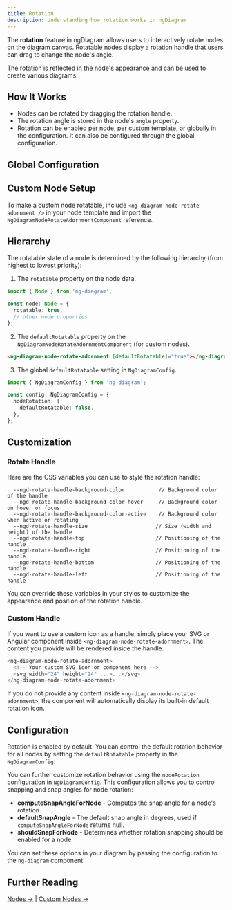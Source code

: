 ```yaml
---
title: Rotation
description: Understanding how rotation works in ngDiagram
---
```



The **rotation** feature in ngDiagram allows users to interactively rotate nodes on the diagram canvas.
Rotatable nodes display a rotation handle that users can drag to change the node's angle.

The rotation is reflected in the node's appearance and can be used to create various diagrams.

<Configuration />

## How It Works

- Nodes can be rotated by dragging the rotation handle.
- The rotation angle is stored in the node's `angle` property.
- Rotation can be enabled per node, per custom template, or globally in the configuration. It can also be configured through the global configuration.

## Global Configuration

## Custom Node Setup

To make a custom node rotatable, include `<ng-diagram-node-rotate-adornment />` in your node template and import the `NgDiagramNodeRotateAdornmentComponent` reference.

<CodeSnippet relativePath="nodes/rotation/node/node.component.ts" />

## Hierarchy

The rotatable state of a node is determined by the following hierarchy (from highest to lowest priority):

1. The `rotatable` property on the node data.

```typescript
import { Node } from 'ng-diagram';

const node: Node = {
  rotatable: true,
  // other node properties
};
```

2. The `defaultRotatable` property on the `NgDiagramNodeRotateAdornmentComponent` (for custom nodes).

```html
<ng-diagram-node-rotate-adornment [defaultRotatable]="true"></ng-diagram-node-rotate-adornment>
```

3. The global `defaultRotatable` setting in `NgDiagramConfig`.

```typescript
import { NgDiagramConfig } from 'ng-diagram';

const config: NgDiagramConfig = {
  nodeRotation: {
    defaultRotatable: false,
  },
};
```

## Customization

### Rotate Handle

Here are the CSS variables you can use to style the rotation handle:

```
  --ngd-rotate-handle-background-color           // Background color of the handle
  --ngd-rotate-handle-background-color-hover     // Background color on hover or focus
  --ngd-rotate-handle-background-color-active    // Background color when active or rotating
  --ngd-rotate-handle-size                      // Size (width and height) of the handle
  --ngd-rotate-handle-top                       // Positioning of the handle
  --ngd-rotate-handle-right                     // Positioning of the handle
  --ngd-rotate-handle-bottom                    // Positioning of the handle
  --ngd-rotate-handle-left                      // Positioning of the handle
```

You can override these variables in your styles to customize the appearance and position of the rotation handle.

### Custom Handle

If you want to use a custom icon as a handle, simply place your SVG or Angular component inside `<ng-diagram-node-rotate-adornment>`.
The content you provide will be rendered inside the handle.

```typescript
<ng-diagram-node-rotate-adornment>
  <!-- Your custom SVG icon or component here -->
  <svg width="24" height="24" ...>...</svg>
</ng-diagram-node-rotate-adornment>
```

If you do not provide any content inside `<ng-diagram-node-rotate-adornment>`, the component will automatically display its built-in default rotation icon.

## Configuration

Rotation is enabled by default. You can control the default rotation behavior for all nodes by setting the `defaultRotatable` property in the `NgDiagramConfig`:

You can further customize rotation behavior using the `nodeRotation` configuration in `NgDiagramConfig`.
This configuration allows you to control snapping and snap angles for node rotation:

- **computeSnapAngleForNode** - Computes the snap angle for a node's rotation.
- **defaultSnapAngle** - The default snap angle in degrees, used if `computeSnapAngleForNode` returns null.
- **shouldSnapForNode** - Determines whether rotation snapping should be enabled for a node.

You can set these options in your diagram by passing the configuration to the `ng-diagram` component:

<CodeSnippet relativePath="nodes/rotation/diagram.component.ts" sectionId="config" />

## Further Reading

[Nodes →](/docs/guides/nodes/nodes) | [Custom Nodes →](/docs/guides/nodes/custom-nodes)
